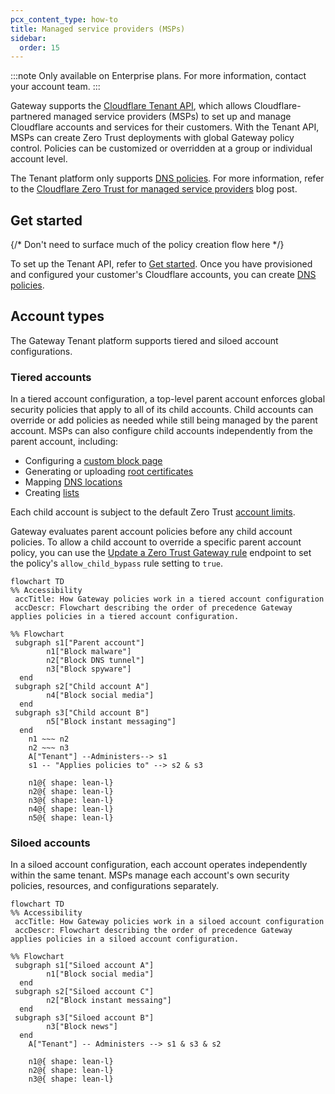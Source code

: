 ```yaml
---
pcx_content_type: how-to
title: Managed service providers (MSPs)
sidebar:
  order: 15
---
```


:::note
Only available on Enterprise plans. For more information, contact your account team.
:::

Gateway supports the [Cloudflare Tenant API](/tenant/), which allows Cloudflare-partnered managed service providers (MSPs) to set up and manage Cloudflare accounts and services for their customers. With the Tenant API, MSPs can create Zero Trust deployments with global Gateway policy control. Policies can be customized or overridden at a group or individual account level.

The Tenant platform only supports [DNS policies](/cloudflare-one/policies/gateway/dns-policies/). For more information, refer to the [Cloudflare Zero Trust for managed service providers](https://blog.cloudflare.com/gateway-managed-service-provider/) blog post.

## Get started

{/* Don't need to surface much of the policy creation flow here */}

To set up the Tenant API, refer to [Get started](/tenant/get-started/). Once you have provisioned and configured your customer's Cloudflare accounts, you can create [DNS policies](/cloudflare-one/policies/gateway/dns-policies/).

## Account types

The Gateway Tenant platform supports tiered and siloed account configurations.

### Tiered accounts

In a tiered account configuration, a top-level parent account enforces global security policies that apply to all of its child accounts. Child accounts can override or add policies as needed while still being managed by the parent account. MSPs can also configure child accounts independently from the parent account, including:

- Configuring a [custom block page](/cloudflare-one/policies/gateway/block-page/)
- Generating or uploading [root certificates](/cloudflare-one/connections/connect-devices/user-side-certificates/)
- Mapping [DNS locations](/cloudflare-one/connections/connect-devices/agentless/dns/locations/)
- Creating [lists](/cloudflare-one/policies/gateway/lists/)

Each child account is subject to the default Zero Trust [account limits](/cloudflare-one/account-limits/).

Gateway evaluates parent account policies before any child account policies. To allow a child account to override a specific parent account policy, you can use the [Update a Zero Trust Gateway rule](/api/resources/zero_trust/subresources/gateway/subresources/rules/methods/update/) endpoint to set the policy's `allow_child_bypass` rule setting to `true`.

```mermaid
flowchart TD
%% Accessibility
 accTitle: How Gateway policies work in a tiered account configuration
 accDescr: Flowchart describing the order of precedence Gateway applies policies in a tiered account configuration.

%% Flowchart
 subgraph s1["Parent account"]
        n1["Block malware"]
        n2["Block DNS tunnel"]
        n3["Block spyware"]
  end
 subgraph s2["Child account A"]
        n4["Block social media"]
  end
 subgraph s3["Child account B"]
        n5["Block instant messaging"]
  end
    n1 ~~~ n2
    n2 ~~~ n3
    A["Tenant"] --Administers--> s1
    s1 -- "Applies policies to" --> s2 & s3

    n1@{ shape: lean-l}
    n2@{ shape: lean-l}
    n3@{ shape: lean-l}
    n4@{ shape: lean-l}
    n5@{ shape: lean-l}
```

### Siloed accounts

In a siloed account configuration, each account operates independently within the same tenant. MSPs manage each account's own security policies, resources, and configurations separately.

```mermaid
flowchart TD
%% Accessibility
 accTitle: How Gateway policies work in a siloed account configuration
 accDescr: Flowchart describing the order of precedence Gateway applies policies in a siloed account configuration.

%% Flowchart
 subgraph s1["Siloed account A"]
        n1["Block social media"]
  end
 subgraph s2["Siloed account C"]
        n2["Block instant messaing"]
  end
 subgraph s3["Siloed account B"]
        n3["Block news"]
  end
    A["Tenant"] -- Administers --> s1 & s3 & s2

    n1@{ shape: lean-l}
    n2@{ shape: lean-l}
    n3@{ shape: lean-l}
```
